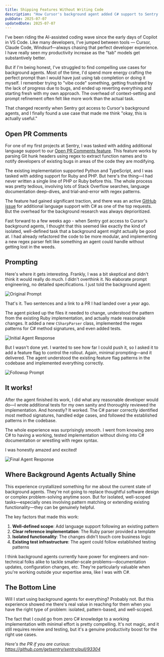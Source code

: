 ```yaml
---
title: Shipping Features Without Writing Code
description: "How Cursor's background agent added C# support to Sentry with minimal prompting."
pubDate: 2025-07-07
updatedDate: 2025-07-07
---
```


I've been riding the AI-assisted coding wave since the early days of Copilot in VS Code. Like many developers, I've jumped between tools — Cursor, Claude Code, Windsurf—always chasing that perfect developer experience. I have really seen my productivity increase as the "tab" models get substantively better.

But if I'm being honest, I've struggled to find compelling use cases for background agents. Most of the time, I'd spend more energy crafting the perfect prompt than I would have just using tab completion or doing it myself. I remember trying to "vibe code" something, getting frustrated by the lack of progress due to bugs, and ended up reverting everything and starting fresh with my own approach. The overhead of context-setting and prompt refinement often felt like more work than the actual task.

That changed recently when Sentry got access to Cursor's background agents, and I finally found a use case that made me think "okay, this is actually useful."

## Open PR Comments

For one of my first projects at Sentry, I was tasked with adding additional language support to our [Open PR Comments feature](https://sentry.engineering/blog/how-open-pr-comments-work). This feature works by parsing Git hunk headers using regex to extract function names and to notify developers of existing bugs in areas of the code they are modifying.

The existing implementation supported Python and TypeScript, and I was tasked with adding support for Ruby and PHP. But here's the thing—I had never written a single line of PHP or Ruby before this. The whole process was pretty tedious, involving lots of Stack Overflow searches, language documentation deep-dives, and trial-and-error with regex patterns.

The feature had gained significant traction, and there was an active [GitHub issue](https://github.com/getsentry/sentry/issues/69824) for additional language support with C# as one of the top requests. But the overhead for the background research was always deprioritized.

Fast forward to a few weeks ago - when Sentry got access to Cursor's background agents, I thought that this seemed like exactly the kind of isolated, well-defined task that a background agent might actually be good at. I had already refactored the code to be more modular, and implementing a new regex parser felt like something an agent could handle without getting lost in the weeds.

## Prompting

Here's where it gets interesting. Frankly, I was a bit skeptical and didn't think it would really do much. I didn't overthink it. No elaborate prompt engineering, no detailed specifications. I just told the background agent:

![Original Prompt](/images/shipping-features-without-writing-code/original-prompt.png)

That's it. Two sentences and a link to a PR I had landed over a year ago.

The agent picked up the files it needed to change, understood the pattern from the existing Ruby implementation, and actually made reasonable changes. It added a new `CSharpParser` class, implemented the regex patterns for C# method signatures, and even added tests.

![Initial Agent Response](/images/shipping-features-without-writing-code/initial-agent-response.png)

But I wasn't done yet. I wanted to see how far I could push it, so I asked it to add a feature flag to control the rollout. Again, minimal prompting—and it delivered. The agent understood the existing feature flag patterns in the codebase and implemented everything correctly.

![Followup Prompt](/images/shipping-features-without-writing-code/followup.png)

## It works!

After the agent finished its work, I did what any reasonable developer would do—I wrote additional tests for my own sanity and thoroughly reviewed the implementation. And honestly? It worked. The C# parser correctly identified most method signatures, handled edge cases, and followed the established patterns in the codebase.

The whole experience was surprisingly smooth. I went from knowing zero C# to having a working, tested implementation without diving into C# documentation or wrestling with regex syntax.

I was honestly amazed and excited!

![Final Agent Response](/images/shipping-features-without-writing-code/result.png)

## Where Background Agents Actually Shine

This experience crystallized something for me about the current state of background agents. They're not going to replace thoughtful software design or complex problem-solving anytime soon. But for isolated, well-scoped tasks—especially ones involving pattern matching or extending existing functionality—they can be genuinely helpful.

The key factors that made this work:

1. **Well-defined scope**: Add language support following an existing pattern
2. **Clear reference implementation**: The Ruby parser provided a template
3. **Isolated functionality**: The changes didn't touch core business logic
4. **Existing test infrastructure**: The agent could follow established testing patterns

I think background agents currently have power for engineers and non-technical folks alike to tackle smaller-scale problems—documentation updates, configuration changes, etc. They're particularly valuable when you're working outside your expertise area, like I was with C#.

## The Bottom Line

Will I start using background agents for everything? Probably not. But this experience showed me there's real value in reaching for them when you have the right type of problem: isolated, pattern-based, and well-scoped.

The fact that I could go from zero C# knowledge to a working implementation with minimal effort is pretty compelling. It's not magic, and it still requires review and testing, but it's a genuine productivity boost for the right use cases.

_Here's the PR if you are curious: https://github.com/getsentry/sentry/pull/93304_
